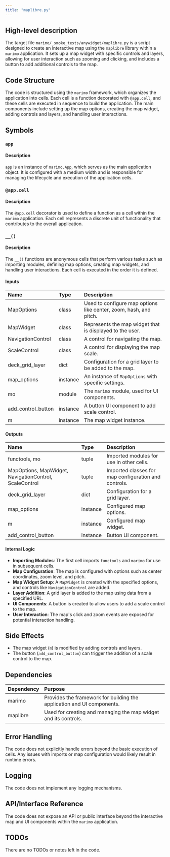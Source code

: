```yaml
---
title: "maplibre.py"
---
```


## High-level description

The target file `marimo/_smoke_tests/anywidget/maplibre.py` is a script designed to create an interactive map using the `maplibre` library within a `marimo` application. It sets up a map widget with specific controls and layers, allowing for user interaction such as zooming and clicking, and includes a button to add additional controls to the map.

## Code Structure

The code is structured using the `marimo` framework, which organizes the application into cells. Each cell is a function decorated with `@app.cell`, and these cells are executed in sequence to build the application. The main components include setting up the map options, creating the map widget, adding controls and layers, and handling user interactions.

## Symbols

### `app`
#### Description
`app` is an instance of `marimo.App`, which serves as the main application object. It is configured with a medium width and is responsible for managing the lifecycle and execution of the application cells.

### `@app.cell`
#### Description
The `@app.cell` decorator is used to define a function as a cell within the `marimo` application. Each cell represents a discrete unit of functionality that contributes to the overall application.

### `__()`
#### Description
The `__()` functions are anonymous cells that perform various tasks such as importing modules, defining map options, creating map widgets, and handling user interactions. Each cell is executed in the order it is defined.

#### Inputs
| Name | Type | Description |
|:-----|:-----|:------------|
| MapOptions | class | Used to configure map options like center, zoom, hash, and pitch. |
| MapWidget | class | Represents the map widget that is displayed to the user. |
| NavigationControl | class | A control for navigating the map. |
| ScaleControl | class | A control for displaying the map scale. |
| deck_grid_layer | dict | Configuration for a grid layer to be added to the map. |
| map_options | instance | An instance of `MapOptions` with specific settings. |
| mo | module | The `marimo` module, used for UI components. |
| add_control_button | instance | A button UI component to add scale control. |
| m | instance | The map widget instance. |

#### Outputs
| Name | Type | Description |
|:-----|:-----|:------------|
| functools, mo | tuple | Imported modules for use in other cells. |
| MapOptions, MapWidget, NavigationControl, ScaleControl | tuple | Imported classes for map configuration and controls. |
| deck_grid_layer | dict | Configuration for a grid layer. |
| map_options | instance | Configured map options. |
| m | instance | Configured map widget. |
| add_control_button | instance | Button UI component. |

#### Internal Logic
- **Importing Modules**: The first cell imports `functools` and `marimo` for use in subsequent cells.
- **Map Configuration**: The map is configured with options such as center coordinates, zoom level, and pitch.
- **Map Widget Setup**: A `MapWidget` is created with the specified options, and controls like `NavigationControl` are added.
- **Layer Addition**: A grid layer is added to the map using data from a specified URL.
- **UI Components**: A button is created to allow users to add a scale control to the map.
- **User Interaction**: The map's click and zoom events are exposed for potential interaction handling.

## Side Effects
- The map widget (`m`) is modified by adding controls and layers.
- The button (`add_control_button`) can trigger the addition of a scale control to the map.

## Dependencies

| Dependency | Purpose |
|:-----------|:--------|
| marimo | Provides the framework for building the application and UI components. |
| maplibre | Used for creating and managing the map widget and its controls. |

## Error Handling
The code does not explicitly handle errors beyond the basic execution of cells. Any issues with imports or map configuration would likely result in runtime errors.

## Logging
The code does not implement any logging mechanisms.

## API/Interface Reference
The code does not expose an API or public interface beyond the interactive map and UI components within the `marimo` application.

## TODOs
There are no TODOs or notes left in the code.